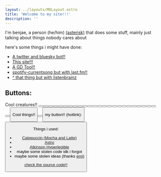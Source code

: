```yaml
---
layout: ../layouts/MDLayout.astro
title: 'Welcome to my site!!!'
description: ''
---
```


I'm benjae, a person <span style="color: var(--peach)">(he/him)</span> [(asterisk)](https://pronouns.cc/@benjae) that does some stuff, mainly just talking about things nobody cares about

here's some things i might have done:

- [A twitter and bluesky bot!!](https://github.com/benjiae/fangame-takes-bot)
- [This site!!!](https://sillydomain.name)
- [A GD Tool!!](https://github.com/benjiae/gd-icon-swapper)
- [spotify-currentsong but with last.fm!!](https://github.com/benjiae/lastfm-currentsong)
- [^ that thing but with listenbrainz](https://codeberg.org/benjae/lb-currentsong)

## Buttons:

Cool creatures!!
<Button image="https://i.frizzbees.dev/lF4Cr7AY7xVk.png" href="https://frizzbees.dev" alt="frizzbees.dev"/>
<Button image="/assets/buttons/dev.png" href="https://tengu.space" alt="tengu.space"/>
<Button image="https://gra.phite.ro/badge.png" href="https://gra.phite.ro" alt="Alex"/>
<Button image="/assets/buttons/LunaBTN.png" href="https://lunakitpi.codeberg.page/" alt="lunakitpi"/>
<Button image="https://lunahd.neocities.org/assets/88x31/me.png" href="https://lunahd.neocities.org/" alt="miku"/>
<Button image="/assets/buttons/jadedesoto.png" href="https://jadedesoto.pages.gay" alt="Jade"/>
<Button image="/assets/buttons/sugar.gif" href="https://sugar.pages.gay/" alt="sugar's serene place"/>
<Button image="https://winter.entities.org.uk/buttons/self.png" href="https://winter.entities.org.uk" alt="winter :3"/>
<Button image="/assets/buttons/vocelia.gif" href="http://vocelia.fufufu.moe" alt="vocelia"/>
<Button image="/assets/buttons/catwithaclarinet.png" href="https://blog.catwithaclari.net" alt="ChloeCat"/>
<Button image="https://synth.download/assets/buttons/sneexy_cat.png" href="https://synth.download/" alt="sneexy" />
<Button image="/assets/buttons/kate.png" href="https://gayest.gay/" alt="kate is gay catgirl" />
<Button image="https://sophari.org/img/sophari.gif" href="https://sophari.org" alt="Sophari.org" />
<Button image="https://maxy.top/static/maxybutton.png" href="https://maxy.top" alt="max is eepy" />
<Button image="https://mystie.dev/st/img/mystie_btn.png" href="https://mystie.dev/" alt="mystie" />
<Button image="https://guigui.aerocity.site/88x31/guigui.png" href="https://guigui.aerocity.site" alt="#Guigui" />
<Button image="/assets/buttons/nyx.webp" href="https://nyx.fsky.io/" alt="Nyx" />
<Button image="/assets/buttons/latte.webp" href="https://lattemacchiato.dev/" alt="Latte" />
<Button image="https://sillyivy.nekoweb.org/button.gif" href="https://cosyivy.xyz/" alt="ivy" />
<Button image="https://ammienyami.com/images/buttons/custom/hatsusixty.gif" href="https://ammienyami.com" alt="Amy" />
<Button image="/assets/buttons/i1vy.png" href="https://i1vy.moe" alt="ivy" />
<Button image="https://girlthi.ng/~thermia/img/88x31/thermia.gif" href="https://girlthi.ng/~thermia/" alt="thermia's button" />
<Button image="/assets/buttons/0xPortal.gif" href="https://0xportal.dev" alt="0xPortal.dev" />
<Button image="https://trinkey.com/img/88x31.png" href="https://trinkey.com" alt="trinkey" />
<Button image="/assets/buttons/aquamarine.gif" href="https://aquamarine.gay" alt="Aqua's Aquarium" />
<Button image="/assets/buttons/microspinny.avif" href="https://microspinny.zip" alt='prototype oneshot right next to "Micro" in purple text with some dithering between the backgrounds of the two "sections" of the image' />

Cool things!!
<Button image="https://nekoweb.org/assets/buttons/button11.gif" href="https://nekoweb.org" alt="Nekoweb, the net is for the cats" />
<Button image="/assets/buttons/akkowtf.png" href="https://akko.wtf" alt="Luna Nova" />

my button!! (hotlink):
<Button image="/assets/buttons/benjae.png" href="https://sillydomain.name" alt="benjae!!!" title="benjae!!!" />

Things i used:
- [Catppuccin (Mocha and Latte)](https://github.com/catppuccin)
- [Astro](https://astro.build/)
- [Atkinson Hyperlegible](https://www.brailleinstitute.org/freefont)
- maybe some stolen code idk i forgot
- maybe some stolen ideas (thanks [emi](https://garnix.dev))

[check the source code!!](https://github.com/benjiae/page)
